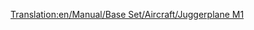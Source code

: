[[Translation:en/Manual/Base Set/Aircraft/Juggerplane M1]]
{{en/Note|This page is missing some statistics. If you can find and fill in these statistics, please do.}}
{{en/Manual/Base Set/Aircraft/Aircraft|Cost=TBC
|Speed=947 kph (592 MPH)
|Annual=TBC
|Designed=1928
|Lifespan=TBC
|Capacity=200 passengers, 40 bags of mail
|Description=The Juggerplane M1 is the Toyland equivilant of the [[en/Manual/Base Set/Aircraft/Darwin 300|Darwin 300/Boeing 747]].
|Real-life=Fictional.
}}